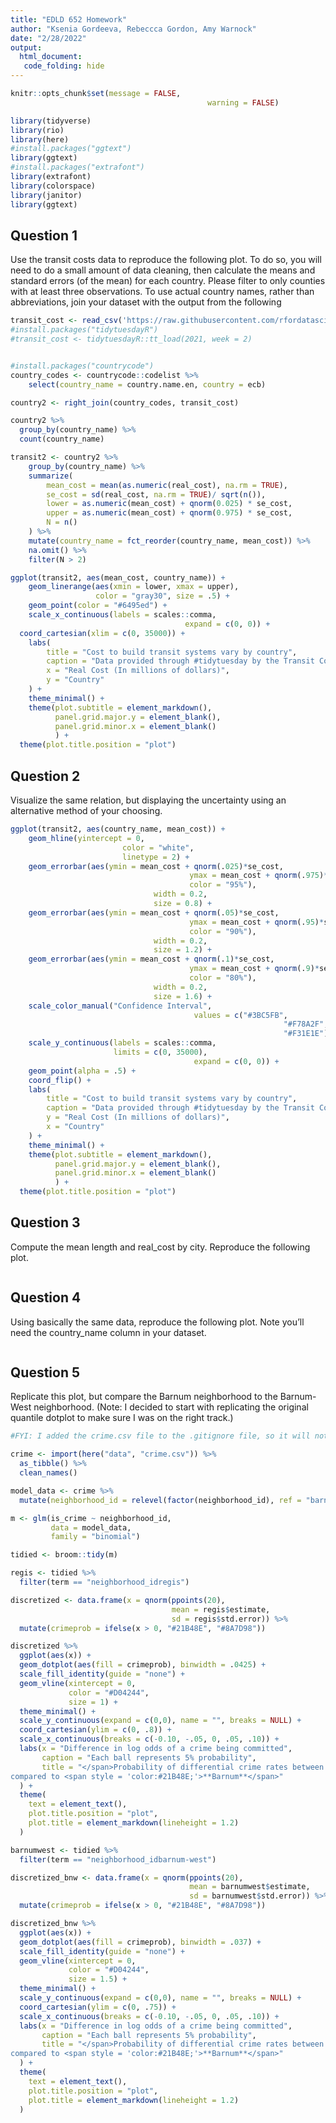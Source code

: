 ```yaml
---
title: "EDLD 652 Homework"
author: "Ksenia Gordeeva, Rebeccca Gordon, Amy Warnock"
date: "2/28/2022"
output:
  html_document:
   code_folding: hide
---
```


```r
knitr::opts_chunk$set(message = FALSE,
											warning = FALSE)

library(tidyverse)
library(rio)
library(here)
#install.packages("ggtext")
library(ggtext)
#install.packages("extrafont")
library(extrafont)
library(colorspace)
library(janitor)
library(ggtext)
```

## Question 1
Use the transit costs data to reproduce the following plot. To do so, you will need to do a small amount of data cleaning, then calculate the means and standard errors (of the mean) for each country. Please filter to only counties with at least three observations. To use actual country names, rather than abbreviations, join your dataset with the output from the following
```r
transit_cost <- read_csv('https://raw.githubusercontent.com/rfordatascience/tidytuesday/master/data/2021/2021-01-05/transit_cost.csv')
#install.packages("tidytuesdayR")
#transit_cost <- tidytuesdayR::tt_load(2021, week = 2)


#install.packages("countrycode")
country_codes <- countrycode::codelist %>% 
	select(country_name = country.name.en, country = ecb)

country2 <- right_join(country_codes, transit_cost)

country2 %>% 
  group_by(country_name) %>% 
  count(country_name)

transit2 <- country2 %>% 
	group_by(country_name) %>% 
	summarize(
		mean_cost = mean(as.numeric(real_cost), na.rm = TRUE),
		se_cost = sd(real_cost, na.rm = TRUE)/ sqrt(n()),
		lower = as.numeric(mean_cost) + qnorm(0.025) * se_cost,
		upper = as.numeric(mean_cost) + qnorm(0.975) * se_cost,
		N = n()
	) %>% 
	mutate(country_name = fct_reorder(country_name, mean_cost)) %>% 
	na.omit() %>% 
	filter(N > 2)
```

```r
ggplot(transit2, aes(mean_cost, country_name)) +
	geom_linerange(aes(xmin = lower, xmax = upper), 
	               color = "gray30", size = .5) +
	geom_point(color = "#6495ed") +
	scale_x_continuous(labels = scales::comma,
									   expand = c(0, 0)) +
  coord_cartesian(xlim = c(0, 35000)) +
	labs(
		title = "Cost to build transit systems vary by country",
		caption = "Data provided through #tidytuesday by the Transit Costs Project",
		x = "Real Cost (In millions of dollars)",
		y = "Country"
	) + 
	theme_minimal() + 
	theme(plot.subtitle = element_markdown(),
	      panel.grid.major.y = element_blank(),
	      panel.grid.minor.x = element_blank()
	      ) +
  theme(plot.title.position = "plot")  
```

## Question 2
Visualize the same relation, but displaying the uncertainty using an alternative method of your choosing.
```r
ggplot(transit2, aes(country_name, mean_cost)) +
	geom_hline(yintercept = 0,
						 color = "white",
						 linetype = 2) +
	geom_errorbar(aes(ymin = mean_cost + qnorm(.025)*se_cost, 
										ymax = mean_cost + qnorm(.975)*se_cost,
										color = "95%"),
								width = 0.2,
								size = 0.8) + 
	geom_errorbar(aes(ymin = mean_cost + qnorm(.05)*se_cost, 
										ymax = mean_cost + qnorm(.95)*se_cost,
										color = "90%"),
								width = 0.2,
								size = 1.2) + 
	geom_errorbar(aes(ymin = mean_cost + qnorm(.1)*se_cost, 
										ymax = mean_cost + qnorm(.9)*se_cost,
										color = "80%"),
								width = 0.2,
								size = 1.6) + 
	scale_color_manual("Confidence Interval",
										 values = c("#3BC5FB",
										 					 "#F78A2F",
										 					 "#F31E1E")) +
	scale_y_continuous(labels = scales::comma,
	                   limits = c(0, 35000),
										 expand = c(0, 0)) +
	geom_point(alpha = .5) +
	coord_flip() +
	labs(
		title = "Cost to build transit systems vary by country",
		caption = "Data provided through #tidytuesday by the Transit Costs Project",
		y = "Real Cost (In millions of dollars)",
		x = "Country"
	) + 
	theme_minimal() + 
	theme(plot.subtitle = element_markdown(),
	      panel.grid.major.y = element_blank(),
	      panel.grid.minor.x = element_blank()
	      ) +
  theme(plot.title.position = "plot") 
```

## Question 3
Compute the mean length and real_cost by city. Reproduce the following plot.
```r

```

## Question 4
Using basically the same data, reproduce the following plot. Note you’ll need the country_name column in your dataset.
```r

```

## Question 5

Replicate this plot, but compare the Barnum neighborhood to the Barnum-West neighborhood. (Note: I decided to start with replicating the original quantile dotplot to make sure I was on the right track.)
```r
#FYI: I added the crime.csv file to the .gitignore file, so it will not be in the "data" folder pulled from github

crime <- import(here("data", "crime.csv")) %>%
  as_tibble() %>% 
  clean_names()
```

```r
model_data <- crime %>% 
  mutate(neighborhood_id = relevel(factor(neighborhood_id), ref = "barnum"))

m <- glm(is_crime ~ neighborhood_id, 
         data = model_data,
         family = "binomial")

tidied <- broom::tidy(m)
```

```r
regis <- tidied %>% 
  filter(term == "neighborhood_idregis")

discretized <- data.frame(x = qnorm(ppoints(20), 
                                    mean = regis$estimate,
                                    sd = regis$std.error)) %>%
  mutate(crimeprob = ifelse(x > 0, "#21B48E", "#8A7D98"))
```

```r
discretized %>% 
  ggplot(aes(x)) +
  geom_dotplot(aes(fill = crimeprob), binwidth = .0425) +
  scale_fill_identity(guide = "none") +
  geom_vline(xintercept = 0,
             color = "#D04244",
             size = 1) +
  theme_minimal() +
  scale_y_continuous(expand = c(0,0), name = "", breaks = NULL) + 
  coord_cartesian(ylim = c(0, .8)) +
  scale_x_continuous(breaks = c(-0.10, -.05, 0, .05, .10)) +
  labs(x = "Difference in log odds of a crime being committed",
       caption = "Each ball represents 5% probability",
       title = "</span>Probability of differential crime rates between neighborhoods<br></span><span style = 'color:#8A7D98;'>**Regis**</span>
compared to <span style = 'color:#21B48E;'>**Barnum**</span>"
  ) +
  theme(
    text = element_text(),
    plot.title.position = "plot",
    plot.title = element_markdown(lineheight = 1.2)
  )
```

```r
barnumwest <- tidied %>% 
  filter(term == "neighborhood_idbarnum-west")

discretized_bnw <- data.frame(x = qnorm(ppoints(20), 
                                        mean = barnumwest$estimate,
                                        sd = barnumwest$std.error)) %>%
  mutate(crimeprob = ifelse(x > 0, "#21B48E", "#8A7D98"))
```


```r
discretized_bnw %>% 
  ggplot(aes(x)) +
  geom_dotplot(aes(fill = crimeprob), binwidth = .037) +
  scale_fill_identity(guide = "none") +
  geom_vline(xintercept = 0,
             color = "#D04244",
             size = 1.5) +
  theme_minimal() +
  scale_y_continuous(expand = c(0,0), name = "", breaks = NULL) + 
  coord_cartesian(ylim = c(0, .75)) +
  scale_x_continuous(breaks = c(-0.10, -.05, 0, .05, .10)) +
  labs(x = "Difference in log odds of a crime being committed",
       caption = "Each ball represents 5% probability",
       title = "</span>Probability of differential crime rates between neighborhoods<br><span style = 'color:#8A7D98 ;'>**West-Barnum**</span>
compared to <span style = 'color:#21B48E;'>**Barnum**</span>"
  ) + 
  theme(
    text = element_text(),
    plot.title.position = "plot",
    plot.title = element_markdown(lineheight = 1.2)
  )
```

